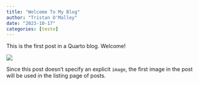 ```yaml
---
title: "Welcome To My Blog"
author: "Tristan O'Malley"
date: "2023-10-17"
categories: [teste]
---
```


This is the first post in a Quarto blog. Welcome!

![](thumbnail.jpg)

Since this post doesn't specify an explicit `image`, the first image in the post will be used in the listing page of posts.
